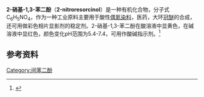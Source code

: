 {{multiple issues|
{{cleanup-jargon|time=2013-11-04T08:21:17+00:00}}
{{expand|time=2013-11-04T08:21:17+00:00}}
{{refimprove|time=2013-11-04T08:21:17+00:00}}
}}
{{Chembox
| Name = 2-硝基-1,3-苯二酚
| ImageFile = 1,3-Dihydroxy-2-nitrobenzene.svg
| ImageName = 
| ImageFileL1 = 
| ImageFileR1 = 
| IUPACName = 2-nitrobenzene-1,3-diol
| Section1 = {{Chembox Identifiers
| SMILES = C1=CC(=C(C(=C1)O)[N+](=O)[O-])O
| CASNo_Ref = {{cascite|changed|??}}
| CASNo = 601-89-8
| ChemSpiderID = 11267
  }}
| Section2 = {{Chembox Properties
|  C = 6
|  H = 5
|  N = 1
|  O = 4
| Appearance = 橘红色片状晶体
| Density = 1.3 g cm<sup>−3</sup> <ref>Phil. Mag., 1946 ,  vol. <7> 37, p. 120,121, 125</ref>
| Solubility = 
| MeltingPt = 83 °C
| BoilingPt = 234 °C
| pKa =
  }}
}}
'''2-硝基-1,3-苯二酚'''（'''2-nitroresorcinol'''）是一种有机化合物，分子式C<sub>6</sub>H<sub>5</sub>NO<sub>4</sub>，作为一种工业原料主要用于酸性[[偶氮染料|偶氮染料]]，医药，大环[[冠醚|冠醚]]的合成，还可用做彩色相片显影剂的稳定剂。2-硝基-1,3-苯二酚在酸溶液中显黄色，在碱溶液中显红色，颜色变化pH范围为5.4-7.4，可用作酸碱指示剂。<ref>{{cite book
|author = 吴美芳 李琳 等
|authorlink = 
|title = 《有机化学实验》
|publisher = 科学出版社
|year = 2013
|pages = 246
|isbn = 978-7-03-038409-6
}}</ref>

==参考资料==
{{Reflist}}
[[Category:间苯二酚|Category:间苯二酚]]